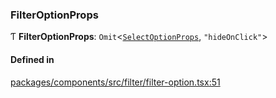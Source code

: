 ### FilterOptionProps

Ƭ **FilterOptionProps**: `Omit`\<[`SelectOptionProps`](interfaces/SelectOptionProps.md), `"hideOnClick"`\>

#### Defined in

[packages/components/src/filter/filter-option.tsx:51](https://github.com/vtex/shoreline/blob/9b5214c2f/packages/components/src/filter/filter-option.tsx#L51)
